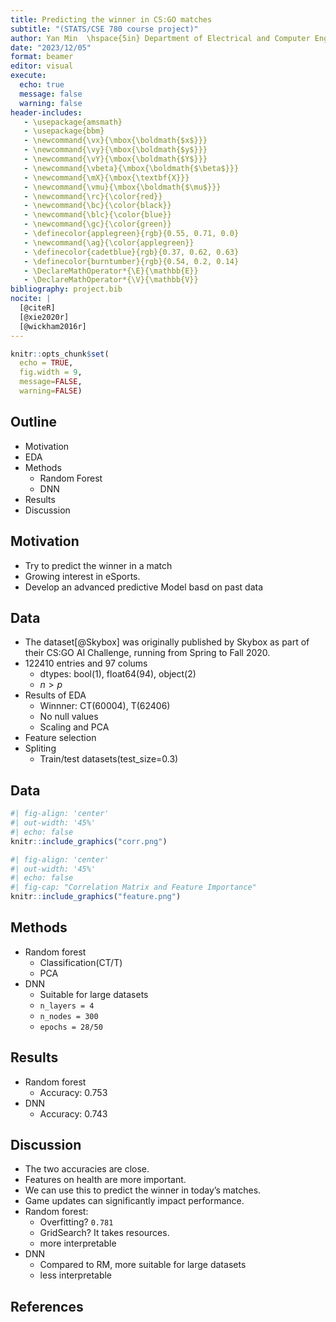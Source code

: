 ```yaml
---
title: Predicting the winner in CS:GO matches
subtitle: "(STATS/CSE 780 course project)"
author: Yan Min  \hspace{5in} Department of Electrical and Computer Engineering \hspace{5in} McMaster University \hspace{5in}400546093
date: "2023/12/05"
format: beamer
editor: visual
execute: 
  echo: true
  message: false
  warning: false
header-includes:
   - \usepackage{amsmath}
   - \usepackage{bbm}
   - \newcommand{\vx}{\mbox{\boldmath{$x$}}}
   - \newcommand{\vy}{\mbox{\boldmath{$y$}}}
   - \newcommand{\vY}{\mbox{\boldmath{$Y$}}}
   - \newcommand{\vbeta}{\mbox{\boldmath{$\beta$}}}
   - \newcommand{\mX}{\mbox{\textbf{X}}}
   - \newcommand{\vmu}{\mbox{\boldmath{$\mu$}}}
   - \newcommand{\rc}{\color{red}}
   - \newcommand{\bc}{\color{black}}
   - \newcommand{\blc}{\color{blue}}
   - \newcommand{\gc}{\color{green}}
   - \definecolor{applegreen}{rgb}{0.55, 0.71, 0.0}
   - \newcommand{\ag}{\color{applegreen}} 
   - \definecolor{cadetblue}{rgb}{0.37, 0.62, 0.63}
   - \definecolor{burntumber}{rgb}{0.54, 0.2, 0.14}
   - \DeclareMathOperator*{\E}{\mathbb{E}}
   - \DeclareMathOperator*{\V}{\mathbb{V}}
bibliography: project.bib
nocite: | 
  [@citeR]
  [@xie2020r]
  [@wickham2016r]
---
```


```r
knitr::opts_chunk$set(
  echo = TRUE,
  fig.width = 9,
  message=FALSE, 
  warning=FALSE)

```


## Outline

- Motivation
- EDA
- Methods
  - Random Forest
  - DNN
- Results
- Discussion


## Motivation

- Try to predict the winner in a match
- Growing interest in eSports.
- Develop an advanced predictive Model basd on past data 


## Data

- The dataset[@Skybox] was originally published by Skybox as part of their CS:GO AI Challenge, running from Spring to Fall 2020. 
- 122410 entries and 97 colums
  - dtypes: bool(1), float64(94), object(2)
  - $n>p$
- Results of EDA
  - Winnner: CT(60004), T(62406)
  - No null values
  - Scaling and PCA
- Feature selection
- Spliting
  - Train/test datasets(test_size=0.3)


## Data


```r
#| fig-align: 'center'
#| out-width: '45%'
#| echo: false
knitr::include_graphics("corr.png")
```

```r
#| fig-align: 'center'
#| out-width: '45%'
#| echo: false
#| fig-cap: "Correlation Matrix and Feature Importance"
knitr::include_graphics("feature.png")
```


## Methods
- Random forest
  - Classification(CT/T)
  - PCA
- DNN
  - Suitable for large datasets
  - `n_layers = 4`
  - `n_nodes = 300`
  - `epochs = 28/50`

## Results
- Random forest
  - Accuracy: 0.753
- DNN
  - Accuracy: 0.743

## Discussion

- The two accuracies are close.
- Features on health are more important.
- We can use this to predict the winner in today's matches.
- Game updates can significantly impact performance.
- Random forest:
  - Overfitting? `0.781`
  - GridSearch? It takes resources.
  - more interpretable
- DNN
  - Compared to RM, more suitable for large datasets
  - less interpretable



##

  \begin{center}
			\textbf{{\LARGE Thank You!}}
		\end{center}
		



## References 


